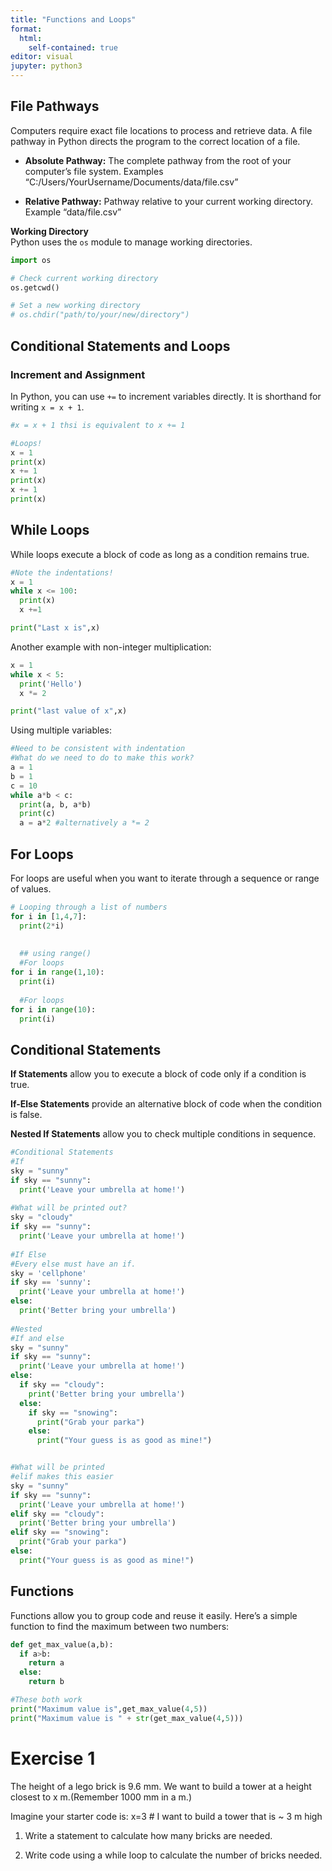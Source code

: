 ```yaml
---
title: "Functions and Loops"
format:
  html:
    self-contained: true
editor: visual
jupyter: python3
---
```


## File Pathways

Computers require exact file locations to process and retrieve data. A file pathway in Python directs the program to the correct location of a file.

-   **Absolute Pathway:** The complete pathway from the root of your computer’s file system. Examples "C:/Users/YourUsername/Documents/data/file.csv"

-   **Relative Pathway:** Pathway relative to your current working directory. Example "data/file.csv"

**Working Directory**\
Python uses the `os` module to manage working directories.

```python
import os

# Check current working directory
os.getcwd()

# Set a new working directory
# os.chdir("path/to/your/new/directory")

```

## Conditional Statements and Loops

### Increment and Assignment

In Python, you can use `+=` to increment variables directly. It is shorthand for writing `x = x + 1`.

```python
#x = x + 1 thsi is equivalent to x += 1

#Loops!
x = 1
print(x)
x += 1
print(x)
x += 1
print(x)
```

## While Loops

While loops execute a block of code as long as a condition remains true.

```python
#Note the indentations!
x = 1
while x <= 100:
  print(x)
  x +=1

print("Last x is",x)
```

Another example with non-integer multiplication:

```python
x = 1
while x < 5:
  print('Hello')
  x *= 2

print("last value of x",x)
```

Using multiple variables:

```python
#Need to be consistent with indentation
#What do we need to do to make this work?
a = 1
b = 1
c = 10
while a*b < c:
  print(a, b, a*b)
  print(c)
  a = a*2 #alternatively a *= 2
```

## For Loops

For loops are useful when you want to iterate through a sequence or range of values.

```python
# Looping through a list of numbers
for i in [1,4,7]:
  print(2*i)
  
  
  ## using range()
  #For loops
for i in range(1,10):
  print(i)
  
  #For loops
for i in range(10):
  print(i)
```

## Conditional Statements

**If Statements** allow you to execute a block of code only if a condition is true.

**If-Else Statements** provide an alternative block of code when the condition is false.

**Nested If Statements** allow you to check multiple conditions in sequence.

```python
#Conditional Statements
#If
sky = "sunny"
if sky == "sunny":
  print('Leave your umbrella at home!')
  
#What will be printed out?
sky = "cloudy"
if sky == "sunny":
  print('Leave your umbrella at home!')
  
#If Else
#Every else must have an if. 
sky = 'cellphone'
if sky == 'sunny':
  print('Leave your umbrella at home!')
else:
  print('Better bring your umbrella')
  
#Nested
#If and else 
sky = "sunny"
if sky == "sunny":
  print('Leave your umbrella at home!')
else: 
  if sky == "cloudy":
    print('Better bring your umbrella')
  else:
    if sky == "snowing":
      print("Grab your parka")
    else: 
      print("Your guess is as good as mine!")


#What will be printed
#elif makes this easier
sky = "sunny"
if sky == "sunny":
  print('Leave your umbrella at home!')
elif sky == "cloudy":
  print('Better bring your umbrella')
elif sky == "snowing":
  print("Grab your parka")
else: 
  print("Your guess is as good as mine!")
```

## Functions

Functions allow you to group code and reuse it easily. Here's a simple function to find the maximum between two numbers:

```python
def get_max_value(a,b):
  if a>b:
    return a
  else: 
    return b

#These both work
print("Maximum value is",get_max_value(4,5))
print("Maximum value is " + str(get_max_value(4,5)))
```

# Exercise 1

The height of a lego brick is 9.6 mm. We want to build a tower at a height closest to x m.(Remember 1000 mm in a m.)

Imagine your starter code is: x=3 \# I want to build a tower that is \~ 3 m high

1.  Write a statement to calculate how many bricks are needed.

2.  Write code using a while loop to calculate the number of bricks needed.
